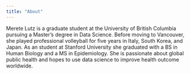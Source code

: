```yaml
---
title: "About"
---
```


Merete Lutz is a graduate student at the University of British Columbia pursuing a Master's degree in Data Science. Before moving to Vancouver, she played professional volleyball for five years in Italy, South Korea, and Japan. As an student at Stanford University she graduated with a BS in Human Biology and a MS in Epidemiology. She is passionate about global public health and hopes to use data science to improve health outcome worldwide. 

